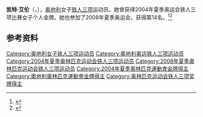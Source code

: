 {{NoteTA|G1=Sports}}
'''凯特·艾伦'''（{{lang-en|Kate Allen}}，{{bd|1970年|4月25日|}}），[[奥地利|奥地利]]女子[[铁人三项|铁人三项]]运动员。她曾获得2004年夏季奥运会铁人三项比赛女子个人金牌。她也参加了2008年夏季奥运会，获得第14名。<ref>{{Cite web|title=Kate ALLEN|url=https://www.olympic.org/kate-allen|accessdate=2021-03-18|date=2021-03-14|work=International Olympic Committee|language=en|archive-date=2017-03-26|archive-url=https://web.archive.org/web/20170326101532/https://www.olympic.org/kate-allen}}</ref><ref>{{cite web|url=https://www.sports-reference.com/olympics/athletes/al/kate-allen-1.html|title=Kate Allen|work=Sport Reference|accessdate=2021-03-19|archiveurl=https://web.archive.org/web/20171107114610/https://www.sports-reference.com/olympics/athletes/al/kate-allen-1.html|archivedate=2017-11-07}}</ref>

== 参考资料 ==
{{reflist}}

{{奥林匹克运动会铁人三项比赛女子个人冠军}}

{{Authority control}}
{{DEFAULTSORT:Allen, Kate}}
[[Category:奥地利女子铁人三项运动员|Category:奥地利女子铁人三项运动员]]
[[Category:奥地利奥运铁人三项运动员|Category:奥地利奥运铁人三项运动员]]
[[Category:2004年夏季奥林匹克运动会铁人三项运动员|Category:2004年夏季奥林匹克运动会铁人三项运动员]]
[[Category:2008年夏季奥林匹克运动会铁人三项运动员|Category:2008年夏季奥林匹克运动会铁人三项运动员]]
[[Category:2004年夏季奧林匹克運動會金牌得主|Category:2004年夏季奧林匹克運動會金牌得主]]
[[Category:奧地利奧林匹克運動會金牌得主|Category:奧地利奧林匹克運動會金牌得主]]
[[Category:奥林匹克运动会铁人三项奖牌得主|Category:奥林匹克运动会铁人三项奖牌得主]]